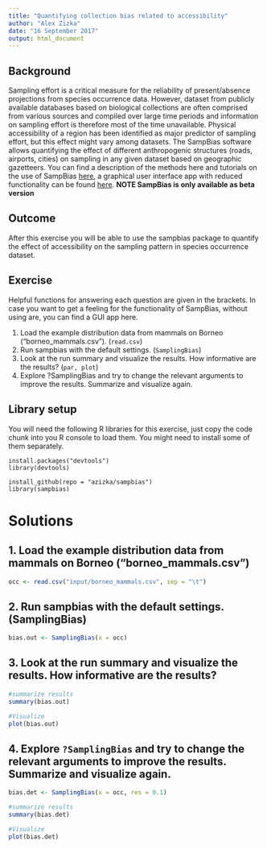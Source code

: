 ```yaml
---
title: "Quantifying collection bias related to accessibility"
author: "Alex Zizka"
date: "16 September 2017"
output: html_document
---
```


## Background
Sampling effort is a critical measure for the reliability of present/absence projections from species occurrence data. However, dataset from publicly available databases based on biological collections are often comprised from various sources and compiled over large time periods and information on sampling effort is therefore most of the time unavailable. Physical accessibility of a region has been identified as major predictor of sampling effort, but this effect might vary among datasets. The SampBias software allows quantifying the effect of different anthropogenic structures (roads, airports, cities) on sampling in any given dataset based on geographic gazetteers. You can find a description of the methods here and tutorials on the use of SampBias [here](https://github.com/azizka/sampbias/wiki), a graphical user interface app with reduced functionality can be found [here](https://azizka.shinyapps.io/sampbias/). **NOTE SampBias is only available as beta version**

## Outcome
After this exercise you will be able to use the sampbias package to quantify the effect of accessibility on the sampling pattern in species occurrence dataset.

## Exercise
Helpful functions for answering each question are given in the brackets. In case you want to get a feeling for the functionality of SampBias, without using are, you can find a GUI app here.

1. Load the example distribution data from mammals on Borneo (“borneo_mammals.csv”). (`read.csv`)
2. Run sampbias with the default settings. (`SamplingBias`)
3. Look at the run summary and visualize the results. How informative are the results? (`par, plot`)
4. Explore ?SamplingBias and try to change the relevant arguments to improve the results. Summarize and visualize again.

## Library setup
You will need the following R libraries for this exercise, just copy the code chunk into you R console to load them. You might need to install some of them separately.

```
install.packages("devtools")
library(devtools)

install_github(repo = "azizka/sampbias")
library(sampbias)
```

# Solutions

## 1. Load the example distribution data from mammals on Borneo ("borneo_mammals.csv")
```r
occ <- read.csv("input/borneo_mammals.csv", sep = "\t")
```

## 2. Run sampbias with the default settings. (SamplingBias)
```r
bias.out <- SamplingBias(x = occ)
```

## 3. Look at the run summary and visualize the results. How informative are the results?
```r
#summarize results
summary(bias.out)

#Visualize
plot(bias.out)
```

## 4. Explore `?SamplingBias` and try to change the relevant arguments to improve the results. Summarize and visualize again.
```r
bias.det <- SamplingBias(x = occ, res = 0.1)

#summarize results
summary(bias.det)

#Visualize
plot(bias.det)
```




